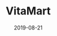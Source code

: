 ---
title: VitaMart
tag: DePin
status: publish
date: 2019-08-21
slug: A decentralized marketplace to buy exclusive IoTeX swag with IOTX & VITA
website: https://vitamart.io
twitter: https://twitter.com/vitatoken?lang=en
logo: /img/VitaMart.png
featured_img: https://wp.gcap1.iotex.io/wp-content/uploads/2019/08/EB8sjd3U8AAzc-h.jpeg
telegram:
---
